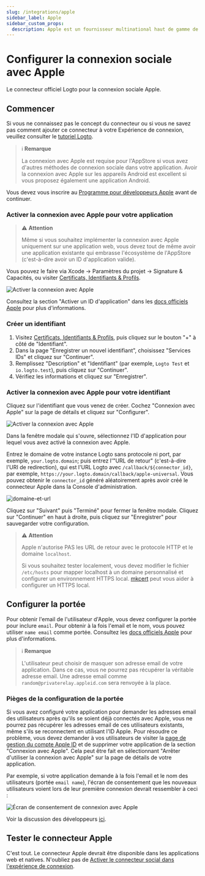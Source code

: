 ```yaml
---
slug: /integrations/apple
sidebar_label: Apple
sidebar_custom_props:
  description: Apple est un fournisseur multinational haut de gamme de matériel et de logiciels.
---
```



# Configurer la connexion sociale avec Apple

Le connecteur officiel Logto pour la connexion sociale Apple.

<GuideTip />

## Commencer

Si vous ne connaissez pas le concept du connecteur ou si vous ne savez pas comment ajouter ce connecteur à votre Expérience de connexion, veuillez consulter le [tutoriel Logto](/connectors/social-connectors).

> ℹ️ **Remarque**
>
> La connexion avec Apple est requise pour l'AppStore si vous avez d'autres méthodes de connexion sociale dans votre application.
> Avoir la connexion avec Apple sur les appareils Android est excellent si vous proposez également une application Android.

Vous devez vous inscrire au [Programme pour développeurs Apple](https://developer.apple.com/programs/) avant de continuer.

### Activer la connexion avec Apple pour votre application

> ⚠️ **Attention**
>
> Même si vous souhaitez implémenter la connexion avec Apple uniquement sur une application web, vous devez tout de même avoir une application existante qui embrasse l'écosystème de l'AppStore (c'est-à-dire avoir un ID d'application valide).

Vous pouvez le faire via Xcode -> Paramètres du projet -> Signature & Capacités, ou visiter [Certificats, Identifiants & Profils](https://developer.apple.com/account/resources/identifiers/list/bundleId).

![Activer la connexion avec Apple](./assets/enable-sign-in-with-apple-in-xcode.png)

Consultez la section "Activer un ID d'application" dans les [docs officiels Apple](https://developer.apple.com/documentation/sign_in_with_apple/configuring_your_environment_for_sign_in_with_apple) pour plus d'informations.

### Créer un identifiant

1. Visitez [Certificats, Identifiants & Profils](https://developer.apple.com/account/resources/identifiers/list/serviceId), puis cliquez sur le bouton "+" à côté de "Identifiant".
2. Dans la page "Enregistrer un nouvel identifiant", choisissez "Services IDs" et cliquez sur "Continuer".
3. Remplissez "Description" et "Identifiant" (par exemple, `Logto Test` et `io.logto.test`), puis cliquez sur "Continuer".
4. Vérifiez les informations et cliquez sur "Enregistrer".

### Activer la connexion avec Apple pour votre identifiant

Cliquez sur l'identifiant que vous venez de créer. Cochez "Connexion avec Apple" sur la page de détails et cliquez sur "Configurer".

![Activer la connexion avec Apple](./assets/enable-sign-in-with-apple.png)

Dans la fenêtre modale qui s'ouvre, sélectionnez l'ID d'application pour lequel vous avez activé la connexion avec Apple.

Entrez le domaine de votre instance Logto sans protocole ni port, par exemple, `your.logto.domain`; puis entrez l'"URL de retour" (c'est-à-dire l'URI de redirection), qui est l'URL Logto avec `/callback/${connector_id}`, par exemple, `https://your.logto.domain/callback/apple-universal`. Vous pouvez obtenir le `connector_id` généré aléatoirement après avoir créé le connecteur Apple dans la Console d'administration.

![domaine-et-url](./assets/domain-and-url.png)

Cliquez sur "Suivant" puis "Terminé" pour fermer la fenêtre modale. Cliquez sur "Continuer" en haut à droite, puis cliquez sur "Enregistrer" pour sauvegarder votre configuration.

> ⚠️ **Attention**
>
> Apple n'autorise PAS les URL de retour avec le protocole HTTP et le domaine `localhost`.
>
> Si vous souhaitez tester localement, vous devez modifier le fichier `/etc/hosts` pour mapper localhost à un domaine personnalisé et configurer un environnement HTTPS local. [mkcert](https://github.com/FiloSottile/mkcert) peut vous aider à configurer un HTTPS local.

## Configurer la portée

Pour obtenir l'email de l'utilisateur d'Apple, vous devez configurer la portée pour inclure `email`. Pour obtenir à la fois l'email et le nom, vous pouvez utiliser `name email` comme portée. Consultez les [docs officiels Apple](https://developer.apple.com/documentation/sign_in_with_apple/sign_in_with_apple_js/incorporating_sign_in_with_apple_into_other_platforms#3332113) pour plus d'informations.

> ℹ️ **Remarque**
>
> L'utilisateur peut choisir de masquer son adresse email de votre application. Dans ce cas, vous ne pourrez pas récupérer la véritable adresse email. Une adresse email comme `random@privaterelay.appleid.com` sera renvoyée à la place.

### Pièges de la configuration de la portée

Si vous avez configuré votre application pour demander les adresses email des utilisateurs après qu'ils se soient déjà connectés avec Apple, vous ne pourrez pas récupérer les adresses email de ces utilisateurs existants, même s'ils se reconnectent en utilisant l'ID Apple. Pour résoudre ce problème, vous devez demander à vos utilisateurs de visiter la [page de gestion du compte Apple ID](https://appleid.apple.com/account/manage) et de supprimer votre application de la section "Connexion avec Apple". Cela peut être fait en sélectionnant "Arrêter d'utiliser la connexion avec Apple" sur la page de détails de votre application.

Par exemple, si votre application demande à la fois l'email et le nom des utilisateurs (portée `email name`), l'écran de consentement que les nouveaux utilisateurs voient lors de leur première connexion devrait ressembler à ceci :

![Écran de consentement de connexion avec Apple](./assets/sign-in-with-apple-consent-screen.png)

Voir la discussion des développeurs [ici](https://forums.developer.apple.com/forums/thread/132223).

## Tester le connecteur Apple

C'est tout. Le connecteur Apple devrait être disponible dans les applications web et natives. N'oubliez pas de [Activer le connecteur social dans l'expérience de connexion](/connectors/social-connectors/#enable-social-sign-in).
